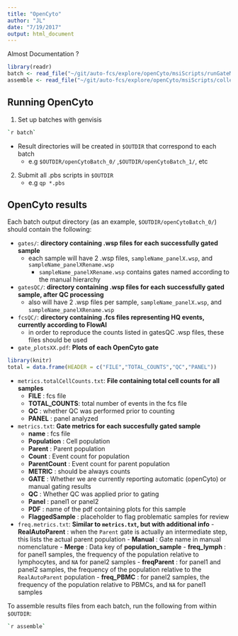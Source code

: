 ```yaml
---
title: "OpenCyto"
author: "JL"
date: "7/19/2017"
output: html_document
---
```


Almost Documentation ? 

```r
library(readr)
batch <- read_file("~/git/auto-fcs/explore/openCyto/msiScripts/runGateMSI")
assemble <- read_file("~/git/auto-fcs/explore/openCyto/msiScripts/collectResultsMSI")


```

## Running OpenCyto

1. Set up batches with genvisis

```bash
`r batch`
```
  - Result directories will be created in `$OUTDIR` that correspond to each batch
    - e.g `$OUTDIR/openCytoBatch_0/` ,`$OUTDIR/openCytoBatch_1/`, etc
2. Submit all .pbs scripts in `$OUTDIR`
    - e.g `qp *.pbs`
    
## OpenCyto results

Each batch output directory (as an example, `$OUTDIR/openCytoBatch_0/`) should contain the following:

- `gates/`: **directory containing .wsp files for each successfully gated sample**
    - each sample will have 2 .wsp files, `sampleName_panelX.wsp`, and `sampleName_panelXRename.wsp`
        - `sampleName_panelXRename.wsp` contains gates named according to the manual hierarchy
- `gatesQC/`: **directory containing .wsp files for each successfully gated sample, after QC processing**
     - also will have 2 .wsp files per sample, `sampleName_panelX.wsp`, and `sampleName_panelXRename.wsp`

- `fcsQC/`: **directory containing .fcs files representing HQ events, currently according to FlowAI**
     - in order to reproduce the counts listed in gatesQC .wsp files, these files should be used

- `gate_plotsXX.pdf`: **Plots of each OpenCyto gate**

```r
library(knitr)
total = data.frame(HEADER = c("FILE","TOTAL_COUNTS","QC","PANEL"))

```

- `metrics.totalCellCounts.txt`: **File containing total cell counts for all samples**
    - **FILE** : fcs file
    - **TOTAL_COUNTS**: total number of events in the fcs file
    - **QC** : whether QC was performed prior to counting
    - **PANEL** :  panel analyzed
    
- `metrics.txt`: **Gate metrics for each succesfully gated sample**
    - **name**         : fcs file
    - **Population**   : Cell population
    - **Parent**       : Parent population
    - **Count**        : Event count for  population
    - **ParentCount**  : Event count for parent population
    - **METRIC**       : should be always counts
    - **GATE**         : Whether we are currently reporting automatic (openCyto) or manual gating results
    - **QC**           : Whether QC was applied prior to gating
    - **Panel**           : panel1 or panel2
    - **PDF**           : name of the pdf containing plots for this sample
    - **FlaggedSample**           : placeholder to flag problematic samples for review
- `freq.metrics.txt`: **Similar to `metrics.txt`, but with additional info**
      - **RealAutoParent** : when the `Parent` gate is actually an intermediate step, this lists the actual parent population
      - **Manual**   : Gate name in manual nomenclature
      - **Merge**   : Data key of **population_sample**
      - **freq_lymph**   : for panel1 samples, the frequency of the population relative to lymphocytes, and `NA` for panel2 samples
      - **freqParent**   : for panel1 and panel2 samples, the frequency of the population relative to the `RealAutoParent` population
      - **freq_PBMC**   : for panel2 samples, the frequency of the population relative to PBMCs, and `NA` for panel1 samples
      
      
To assemble results files from each batch, run the following from within `$OUTDIR`:

```bash
`r assemble`
```
